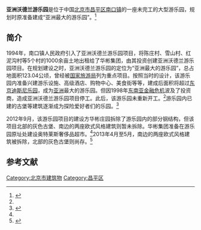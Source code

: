 '''亚洲沃德兰游乐园'''是位于中国[[北京市|北京市]][[昌平区|昌平区]][[南口镇|南口镇]]的一座未完工的大型游乐园，规划时原准备建成“亚洲最大的游乐园”。<ref name=xinhua>{{Cite web |url=http://www.bj.xinhuanet.com/bjyw/2012-09/20/c_113142762.htm |title=烂尾14年沃德兰游乐园开拆，新华网，2012年09月20日 |accessdate=2013年4月19日 |archive-date=2012年12月12日 |archive-url=https://web.archive.org/web/20121212052118/http://www.bj.xinhuanet.com/bjyw/2012-09/20/c_113142762.htm |dead-url=no }}</ref>

==简介==
1994年，南口镇人民政府引入了亚洲沃德兰游乐园项目，将陈庄村、雪山村、红泥沟村等5个村的1000余亩土地出租给了华彬集团，由其投资创建亚洲沃德兰游乐园项目。在规划建设之时，亚洲沃德兰游乐园的定位为“亚洲最大的游乐园”，总占地面积123.04公顷，曾经被[[国家旅游局|国家旅游局]]列为重点项目。按照当时的设计，该游乐园内准备兴建游乐设施、高级酒店、购物中心、美食街等等，建成后面积将超过[[东京迪斯尼乐园|东京迪斯尼乐园]]，成为[[亚洲|亚洲]]最大的游乐园。但因1998年[[东南亚金融危机|东南亚金融危机]]波及了投资商，造成亚洲沃德兰游乐园项目停工。此后，该游乐园未重新开工。<ref name=xinhua/>游乐园内已建的古堡等建筑逐渐成为探险爱好者们的乐园。<ref>{{Cite web |url=http://finance.ifeng.com/news/pic/detail_2013_04/19/24414723_0.shtml#p=1 |title=亚洲最大游乐园变鬼城或彻底被拆 现实版的寂静岭，凤凰网，2013-04-19 |accessdate=2013-04-19 |archive-date=2013-04-23 |archive-url=https://web.archive.org/web/20130423034911/http://finance.ifeng.com/news/pic/detail_2013_04/19/24414723_0.shtml#p=1 |dead-url=no }}</ref>

2012年9月，该游乐园项目的建设方华彬庄园拆除了游乐园内的部分钢结构，但该项目北部的灰色古堡、南边的两座欧式风格建筑则暂未拆除。华彬集团准备在游乐园原址处建设奥特莱斯奢侈品超市。<ref name=xinhua/>2013年4月至5月，南边的两座欧式风格建筑被拆除，北部的灰色古堡则尚存。<ref>{{Cite web |url=http://news.ifeng.com/society/2/detail_2013_05/20/25473801_0.shtml |title=北京：“亚洲最大游乐园”拆除 荒废14年被称鬼城，凤凰网，2013年05月20日 |accessdate=2013年5月20日 |archive-date=2013年5月21日 |archive-url=https://web.archive.org/web/20130521070323/http://news.ifeng.com/society/2/detail_2013_05/20/25473801_0.shtml |dead-url=no }}</ref>

==参考文献==
{{reflist}}

[[Category:北京市建筑物|Category:北京市建筑物]]
[[Category:昌平区|Category:昌平区]]